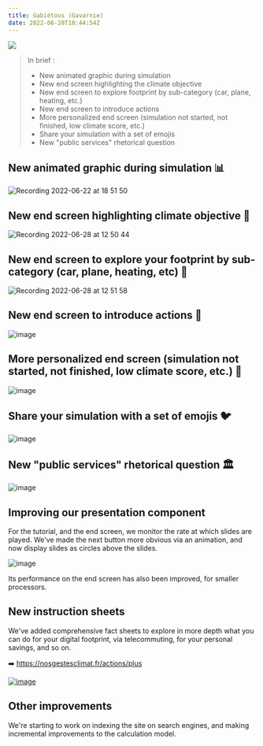 ```yaml
---
title: Gabiétous (Gavarnie)
date: 2022-06-28T10:44:54Z
---
```


![](https://upload.wikimedia.org/wikipedia/commons/thumb/9/9d/Gavarnie_recti_small_Wikimedia_Commons.jpg/640px-Gavarnie_recti_small_Wikimedia_Commons.jpg)

> In brief :
> - New animated graphic during simulation
> - New end screen highlighting the climate objective
> - New end screen to explore footprint by sub-category (car, plane, heating, etc.)
> - New end screen to introduce actions
> - More personalized end screen (simulation not started, not finished, low climate score, etc.)
> - Share your simulation with a set of emojis
> - New "public services" rhetorical question




## New animated graphic during simulation 📊

![Recording 2022-06-22 at 18 51 50](https://user-images.githubusercontent.com/1177762/175094066-43f5bce9-4237-4512-804c-a3b05e1c52e8.gif)


## New end screen highlighting climate objective 🎯


![Recording 2022-06-28 at 12 50 44](https://user-images.githubusercontent.com/1177762/176161585-056d15aa-254d-4a64-aa24-2fb2c991d73a.gif)

## New end screen to explore your footprint by sub-category (car, plane, heating, etc) 🧱


![Recording 2022-06-28 at 12 51 58](https://user-images.githubusercontent.com/1177762/176161770-02cfa4e3-78c8-416d-abd5-9451ca78b71e.gif)

## New end screen to introduce actions 🏁

![image](https://user-images.githubusercontent.com/1177762/176161176-52159706-1edb-4e4f-952f-78e04d319032.png)


## More personalized end screen (simulation not started, not finished, low climate score, etc.) 👤

![image](https://user-images.githubusercontent.com/1177762/176161146-fd4e8d70-3be7-4ea1-9816-93761eecde0a.png)

## Share your simulation with a set of emojis 🐦️

![image](https://user-images.githubusercontent.com/1177762/176162250-7c96207f-4381-4e51-869d-48aa966f8fd3.png)



## New "public services" rhetorical question 🏛️

![image](https://user-images.githubusercontent.com/1177762/176162161-ed8feb5b-d074-4c36-bd98-b646a03f7385.png)



## Improving our presentation component

For the tutorial, and the end screen, we monitor the rate at which slides are played. We've made the next button more obvious via an animation, and now display slides as circles above the slides. 

![image](https://user-images.githubusercontent.com/1177762/176162070-5558bb9f-cdb3-47f4-abdb-a1d39171efc3.png)

Its performance on the end screen has also been improved, for smaller processors. 


## New instruction sheets 

We've added comprehensive fact sheets to explore in more depth what you can do for your digital footprint, via telecommuting, for your personal savings, and so on. 
 
➡️ https://nosgestesclimat.fr/actions/plus

<a href="https://nosgestesclimat.fr/actions/plus">![image](https://user-images.githubusercontent.com/1177762/176163299-c8010c49-e66b-42de-a3cc-0ea0848c8dfd.png)</a>


## Other improvements

We're starting to work on indexing the site on search engines, and making incremental improvements to the calculation model. 

